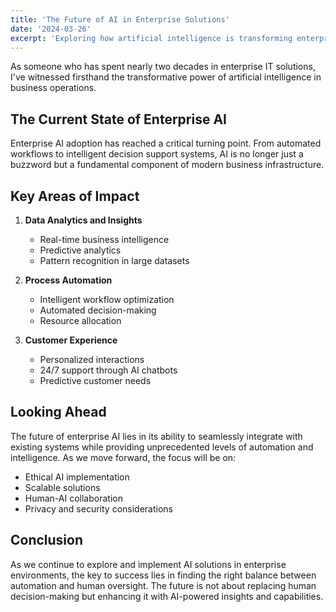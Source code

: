 ```yaml
---
title: 'The Future of AI in Enterprise Solutions'
date: '2024-03-26'
excerpt: 'Exploring how artificial intelligence is transforming enterprise IT solutions and business operations.'
---
```


As someone who has spent nearly two decades in enterprise IT solutions, I've witnessed 
firsthand the transformative power of artificial intelligence in business operations.

## The Current State of Enterprise AI

Enterprise AI adoption has reached a critical turning point. From automated workflows 
to intelligent decision support systems, AI is no longer just a buzzword but a 
fundamental component of modern business infrastructure.

## Key Areas of Impact

1. **Data Analytics and Insights**
   - Real-time business intelligence
   - Predictive analytics
   - Pattern recognition in large datasets

2. **Process Automation**
   - Intelligent workflow optimization
   - Automated decision-making
   - Resource allocation

3. **Customer Experience**
   - Personalized interactions
   - 24/7 support through AI chatbots
   - Predictive customer needs

## Looking Ahead

The future of enterprise AI lies in its ability to seamlessly integrate with existing 
systems while providing unprecedented levels of automation and intelligence. As we 
move forward, the focus will be on:

- Ethical AI implementation
- Scalable solutions
- Human-AI collaboration
- Privacy and security considerations

## Conclusion

As we continue to explore and implement AI solutions in enterprise environments, 
the key to success lies in finding the right balance between automation and human 
oversight. The future is not about replacing human decision-making but enhancing 
it with AI-powered insights and capabilities. 